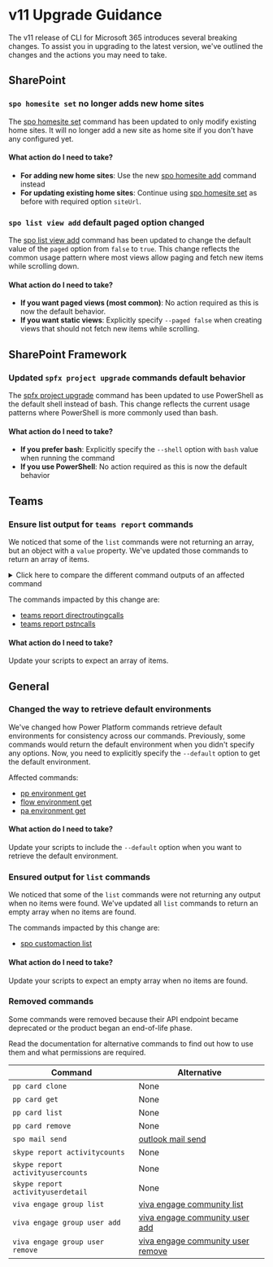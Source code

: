 
# v11 Upgrade Guidance

The v11 release of CLI for Microsoft 365 introduces several breaking changes. To assist you in upgrading to the latest version, we've outlined the changes and the actions you may need to take.

## SharePoint

### `spo homesite set` no longer adds new home sites

The [spo homesite set](./cmd/spo/homesite/homesite-set.mdx) command has been updated to only modify existing home sites. It will no longer add a new site as home site if you don't have any configured yet.

#### What action do I need to take?

- **For adding new home sites**: Use the new [spo homesite add](./cmd/spo/homesite/homesite-add.mdx) command instead
- **For updating existing home sites**: Continue using [spo homesite set](./cmd/spo/homesite/homesite-set.mdx) as before with required option `siteUrl`.

### `spo list view add` default paged option changed

The [spo list view add](./cmd/spo/list/list-view-add.mdx) command has been updated to change the default value of the `paged` option from `false` to `true`. This change reflects the common usage pattern where most views allow paging and fetch new items while scrolling down.

#### What action do I need to take?

- **If you want paged views (most common)**: No action required as this is now the default behavior.
- **If you want static views**: Explicitly specify `--paged false` when creating views that should not fetch new items while scrolling.

## SharePoint Framework

### Updated `spfx project upgrade` commands default behavior

The [spfx project upgrade](./cmd/spfx/project/project-upgrade.mdx) command has been updated to use PowerShell as the default shell instead of bash. This change reflects the current usage patterns where PowerShell is more commonly used than bash. 

#### What action do I need to take?

- **If you prefer bash**: Explicitly specify the `--shell` option with `bash` value when running the command
- **If you use PowerShell**: No action required as this is now the default behavior

## Teams

### Ensure list output for `teams report` commands

We noticed that some of the `list` commands were not returning an array, but an object with a `value` property. We've updated those commands to return an array of items.

<details>
  <summary>Click here to compare the different command outputs of an affected command</summary>

<Tabs>
  <TabItem value="v10 output">

  ```json
  {
    "@odata.count": 1,
    "value": [
      {
        "id": "9e8bba57-dc14-533a-a7dd-f0da6575eed1",
        "correlationId": "c98e1515-a937-4b81-b8a8-3992afde64e0",
        "userId": "db03c14b-06eb-4189-939b-7cbf3a20ba27",
        "userPrincipalName": "richard.malk@contoso.com",
        "userDisplayName": "Richard Malk",
        "startDateTime": "2019-11-01T00:00:25.105Z",
        "inviteDateTime": "2019-11-01T00:00:21.949Z",
        "failureDateTime": "0001-01-01T00:00:00Z",
        "endDateTime": "2019-11-01T00:00:30.105Z",
        "duration": 5,
        "callType": "ByotIn",
        "successfulCall": true,
        "callerNumber": "+12345678***",
        "calleeNumber": "+01234567***",
        "mediaPathLocation": "USWE",
        "signalingLocation": "EUNO",
        "finalSipCode": 0,
        "callEndSubReason": 540000,
        "finalSipCodePhrase": "BYE",
        "trunkFullyQualifiedDomainName": "tll-audiocodes01.adatum.biz",
        "mediaBypassEnabled": false
      }
    ]
  }
  ```

  </TabItem>
  <TabItem value="v11 output">

  ```json
  [
    {
      "id": "9e8bba57-dc14-533a-a7dd-f0da6575eed1",
      "correlationId": "c98e1515-a937-4b81-b8a8-3992afde64e0",
      "userId": "db03c14b-06eb-4189-939b-7cbf3a20ba27",
      "userPrincipalName": "richard.malk@contoso.com",
      "userDisplayName": "Richard Malk",
      "startDateTime": "2019-11-01T00:00:25.105Z",
      "inviteDateTime": "2019-11-01T00:00:21.949Z",
      "failureDateTime": "0001-01-01T00:00:00Z",
      "endDateTime": "2019-11-01T00:00:30.105Z",
      "duration": 5,
      "callType": "ByotIn",
      "successfulCall": true,
      "callerNumber": "+12345678***",
      "calleeNumber": "+01234567***",
      "mediaPathLocation": "USWE",
      "signalingLocation": "EUNO",
      "finalSipCode": 0,
      "callEndSubReason": 540000,
      "finalSipCodePhrase": "BYE",
      "trunkFullyQualifiedDomainName": "tll-audiocodes01.adatum.biz",
      "mediaBypassEnabled": false
    }
  ]
  ```

  </TabItem>
</Tabs>
</details>

The commands impacted by this change are:

- [teams report directroutingcalls](./cmd/teams/report/report-directroutingcalls.mdx)
- [teams report pstncalls](./cmd/teams/report/report-pstncalls.mdx)

#### What action do I need to take?

Update your scripts to expect an array of items.


## General

### Changed the way to retrieve default environments

We've changed how Power Platform commands retrieve default environments for consistency across our commands. Previously, some commands would return the default environment when you didn't specify any options. Now, you need to explicitly specify the `--default` option to get the default environment.

Affected commands:

- [pp environment get](./cmd/pp/environment/environment-get.mdx)
- [flow environment get](./cmd/flow/environment/environment-get.mdx)
- [pa environment get](./cmd/pa/environment/environment-get.mdx)

#### What action do I need to take?

Update your scripts to include the `--default` option when you want to retrieve the default environment.

### Ensured output for `list` commands

We noticed that some of the `list` commands were not returning any output when no items were found. We've updated all `list` commands to return an empty array when no items are found.

The commands impacted by this change are:

- [spo customaction list](./cmd/spo/customaction/customaction-list.mdx)

#### What action do I need to take?

Update your scripts to expect an empty array when no items are found.

### Removed commands

Some commands were removed because their API endpoint became deprecated or the product began an end-of-life phase.

Read the documentation for alternative commands to find out how to use them and what permissions are required.

Command | Alternative
--- | ---
`pp card clone` | None
`pp card get` | None
`pp card list` | None
`pp card remove` | None
`spo mail send` | [outlook mail send](./cmd/outlook/mail/mail-send.mdx)
`skype report activitycounts` | None
`skype report activityusercounts` | None
`skype report activityuserdetail` | None
`viva engage group list` | [viva engage community list](./cmd/viva/engage/engage-community-list.mdx)
`viva engage group user add` | [viva engage community user add](./cmd/viva/engage/engage-community-user-add.mdx)
`viva engage group user remove` | [viva engage community user remove](./cmd/viva/engage/engage-community-user-remove.mdx)
